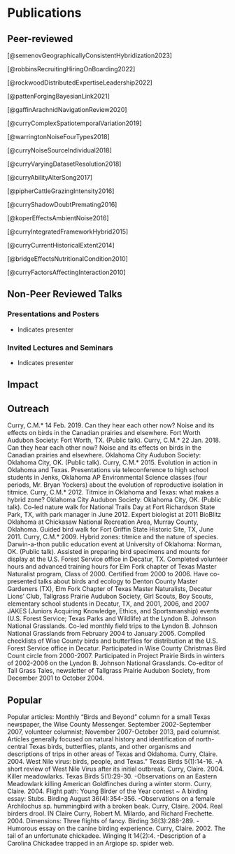 # Publications

## Peer-reviewed {#sec-peer}

[@semenovGeographicallyConsistentHybridization2023]

[@robbinsRecruitingHiringOnBoarding2022]

[@rockwoodDistributedExpertiseLeadership2022]

[@pattenForgingBayesianLink2021]

[@gaffinArachnidNavigationReview2020]

[@curryComplexSpatiotemporalVariation2019]

[@warringtonNoiseFourTypes2018]

[@curryNoiseSourceIndividual2018]

[@curryVaryingDatasetResolution2018]

[@curryAbilityAlterSong2017]

[@pipherCattleGrazingIntensity2016]

[@curryShadowDoubtPremating2016]

[@koperEffectsAmbientNoise2016]

[@curryIntegratedFrameworkHybrid2015]

[@curryCurrentHistoricalExtent2014]

[@bridgeEffectsNutritionalCondition2010]

[@curryFactorsAffectingInteraction2010]

## Non-Peer Reviewed Talks

### Presentations and Posters

-   Indicates presenter

### Invited Lectures and Seminars

-   Indicates presenter

## Impact

## Outreach

Curry, C.M.\* 14 Feb. 2019. Can they hear each other now? Noise and its effects on birds in the Canadian prairies and elsewhere. Fort Worth Audubon Society: Fort Worth, TX. (Public talk). Curry, C.M.\* 22 Jan. 2018. Can they hear each other now? Noise and its effects on birds in the Canadian prairies and elsewhere. Oklahoma City Audubon Society: Oklahoma City, OK. (Public talk). Curry, C.M.\* 2015. Evolution in action in Oklahoma and Texas. Presentations via teleconference to high school students in Jenks, Oklahoma AP Environmental Science classes (four periods, Mr. Bryan Yockers) about the evolution of reproductive isolation in titmice. Curry, C.M.\* 2012. Titmice in Oklahoma and Texas: what makes a hybrid zone? Oklahoma City Audubon Society: Oklahoma City, OK. (Public talk). Co-led nature walk for National Trails Day at Fort Richardson State Park, TX, with park manager in June 2012. Expert biologist at 2011 BioBlitz Oklahoma at Chickasaw National Recreation Area, Murray County, Oklahoma. Guided bird walk for Fort Griffin State Historic Site, TX, June 2011. Curry, C.M.\* 2009. Hybrid zones: titmice and the nature of species. Darwin-a-thon public education event at University of Oklahoma: Norman, OK. (Public talk). Assisted in preparing bird specimens and mounts for display at the U.S. Forest Service office in Decatur, TX. Completed volunteer hours and advanced training hours for Elm Fork chapter of Texas Master Naturalist program, Class of 2000. Certified from 2000 to 2006. Have co-presented talks about birds and ecology to Denton County Master Gardeners (TX), Elm Fork Chapter of Texas Master Naturalists, Decatur Lions’ Club, Tallgrass Prairie Audubon Society, Girl Scouts, Boy Scouts, elementary school students in Decatur, TX, and 2001, 2006, and 2007 JAKES (Juniors Acquiring Knowledge, Ethics, and Sportsmanship) events (U.S. Forest Service; Texas Parks and Wildlife) at the Lyndon B. Johnson National Grasslands. Co-led monthly field trips to the Lyndon B. Johnson National Grasslands from February 2004 to January 2005. Compiled checklists of Wise County birds and butterflies for distribution at the U.S. Forest Service office in Decatur. Participated in Wise County Christmas Bird Count circle from 2000-2007. Participated in Project Prairie Birds in winters of 2002-2006 on the Lyndon B. Johnson National Grasslands. Co-editor of Tall Grass Tales, newsletter of Tallgrass Prairie Audubon Society, from December 2001 to October 2004.

## Popular

Popular articles: Monthly “Birds and Beyond” column for a small Texas newspaper, the Wise County Messenger. September 2002-September 2007, volunteer columnist; November 2007-October 2013, paid columnist. Articles generally focused on natural history and identification of north-central Texas birds, butterflies, plants, and other organisms and descriptions of trips in other areas of Texas and Oklahoma. Curry, Claire. 2004. West Nile virus: birds, people, and Texas.” Texas Birds 5(1):14-16. -A short review of West Nile Virus after its initial outbreak. Curry, Claire. 2004. Killer meadowlarks. Texas Birds 5(1):29-30. -Observations on an Eastern Meadowlark killing American Goldfinches during a winter storm. Curry, Claire. 2004. Flight path: Young Birder of the Year contest \~ A birding essay: Stubs. Birding August 36(4):354-356. -Observations on a female Archilochus sp. hummingbird with a broken beak. Curry, Claire. 2004. Real birders drool. IN Claire Curry, Robert M. Milardo, and Richard Frechette. 2004. Dimensions: Three flights of fancy. Birding 36(3):288-289. -Humorous essay on the canine birding experience. Curry, Claire. 2002. The tail of an unfortunate chickadee. Winging It 14(2):4. -Description of a Carolina Chickadee trapped in an Argiope sp. spider web.

